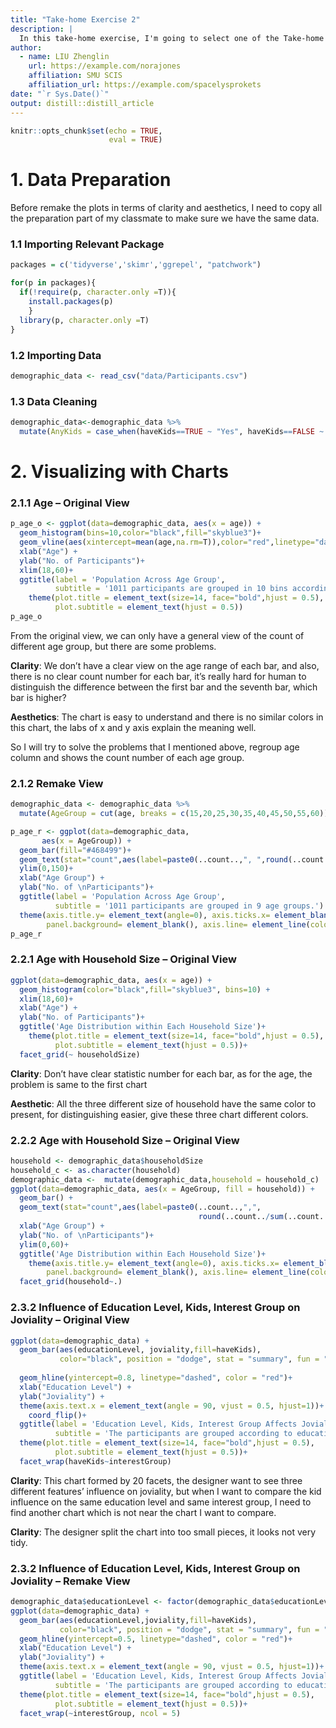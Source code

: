 ```yaml
---
title: "Take-home Exercise 2"
description: |
  In this take-home exercise, I'm going to select one of the Take-home Exercise 1 prepared by my classmate, Lee Xiao Qi, critic the submission in terms of clarity and aesthetics and remake the original design by using the data visualisation principles and best practice you had learned in Lesson 1 and 2.
author:
  - name: LIU Zhenglin
    url: https://example.com/norajones
    affiliation: SMU SCIS
    affiliation_url: https://example.com/spacelysprokets
date: "`r Sys.Date()`"
output: distill::distill_article
---
```


```r
knitr::opts_chunk$set(echo = TRUE,
                      eval = TRUE)
```

# 1. Data Preparation 
Before remake the plots in terms of clarity and aesthetics, I need to copy all the preparation part of my classmate to make sure we have the same data. 

### 1.1 Importing Relevant Package
```r
packages = c('tidyverse','skimr','ggrepel', "patchwork")

for(p in packages){
  if(!require(p, character.only =T)){
    install.packages(p)
    }
  library(p, character.only =T)
}
```

### 1.2 Importing Data
```r
demographic_data <- read_csv("data/Participants.csv")
```

### 1.3 Data Cleaning
```r
demographic_data<-demographic_data %>%
  mutate(AnyKids = case_when(haveKids==TRUE ~ "Yes", haveKids==FALSE ~ "No"))
```

# 2. Visualizing with Charts

### 2.1.1 Age -- Original View

```r
p_age_o <- ggplot(data=demographic_data, aes(x = age)) +
  geom_histogram(bins=10,color="black",fill="skyblue3")+
  geom_vline(aes(xintercept=mean(age,na.rm=T)),color="red",linetype="dashed",size=1)+
  xlab("Age") + 
  ylab("No. of Participants")+
  xlim(18,60)+
  ggtitle(label = 'Population Across Age Group',
          subtitle = '1011 participants are grouped in 10 bins according to their age.')+
    theme(plot.title = element_text(size=14, face="bold",hjust = 0.5),
          plot.subtitle = element_text(hjust = 0.5))
p_age_o
```

From the original view, we can only have a general view of the count of different age group, but there are some problems. 

**Clarity**: We don't have a clear view on the age range of each bar, and also, there is no clear count number for each bar, it's really hard for human to distinguish the difference between the first bar and the seventh bar, which bar is higher?

**Aesthetics**: The chart is easy to understand and there is no similar colors in this chart, the labs of x and y axis explain the meaning well. 

So I will try to solve the problems that I mentioned above, regroup age column and shows the count number of each age group.

### 2.1.2 Remake View
```r
demographic_data <- demographic_data %>%
  mutate(AgeGroup = cut(age, breaks = c(15,20,25,30,35,40,45,50,55,60)))
```

```r
p_age_r <- ggplot(data=demographic_data, 
       aes(x = AgeGroup)) +
  geom_bar(fill="#468499")+
  geom_text(stat="count",aes(label=paste0(..count..,", ",round(..count../sum(..count..)*100,1),"%")),vjust=-1, size = 3, colour = "red")+
  ylim(0,150)+
  xlab("Age Group") + 
  ylab("No. of \nParticipants")+
  ggtitle(label = 'Population Across Age Group',
          subtitle = '1011 participants are grouped in 9 age groups.') +
  theme(axis.title.y= element_text(angle=0), axis.ticks.x= element_blank(),
        panel.background= element_blank(), axis.line= element_line(color= 'grey'))
p_age_r
```

### 2.2.1 Age with Household Size -- Original View
```r
ggplot(data=demographic_data, aes(x = age)) +
  geom_histogram(color="black",fill="skyblue3", bins=10) + 
  xlim(18,60)+
  xlab("Age") + 
  ylab("No. of Participants")+
  ggtitle('Age Distribution within Each Household Size')+
    theme(plot.title = element_text(size=14, face="bold",hjust = 0.5),
          plot.subtitle = element_text(hjust = 0.5))+
  facet_grid(~ householdSize)
```

**Clarity**: Don't have clear statistic number for each bar, as for the age, the problem is same to the first chart

**Aesthetic**: All the three different size of household have the same color to present, for distinguishing easier, give these three chart different colors. 

### 2.2.2 Age with Household Size -- Original View
```r
household <- demographic_data$householdSize
household_c <- as.character(household)
demographic_data <-  mutate(demographic_data,household = household_c)
ggplot(data=demographic_data, aes(x = AgeGroup, fill = household)) +
  geom_bar() + 
  geom_text(stat="count",aes(label=paste0(..count..,",", 
                                          round(..count../sum(..count..)*100,1),"%")),vjust=-1, size = 2)+
  xlab("Age Group") + 
  ylab("No. of \nParticipants")+
  ylim(0,60)+
  ggtitle('Age Distribution within Each Household Size')+
    theme(axis.title.y= element_text(angle=0), axis.ticks.x= element_blank(),
        panel.background= element_blank(), axis.line= element_line(color= 'grey'))+
  facet_grid(household~.)
```


### 2.3.2 Influence of Education Level, Kids, Interest Group on Joviality -- Original View

```r
ggplot(data=demographic_data) + 
  geom_bar(aes(educationLevel, joviality,fill=haveKids), 
           color="black", position = "dodge", stat = "summary", fun = "median")+
  
  geom_hline(yintercept=0.8, linetype="dashed", color = "red")+
  xlab("Education Level") + 
  ylab("Joviality") +
  theme(axis.text.x = element_text(angle = 90, vjust = 0.5, hjust=1))+
    coord_flip()+
  ggtitle(label = 'Education Level, Kids, Interest Group Affects Joviality?',
          subtitle = 'The participants are grouped according to education level, if they have kids and which interest group they joined.')+
  theme(plot.title = element_text(size=14, face="bold",hjust = 0.5),
          plot.subtitle = element_text(hjust = 0.5))+
  facet_wrap(haveKids~interestGroup)
```

**Clarity**: This chart formed by 20 facets, the designer want to see three different features' influence on joviality, but when I want to compare the kid influence on the same education level and same interest group, I need to find another chart which is not near the chart I want to compare.  

**Clarity**: The designer split the chart into too small pieces, it looks not very tidy.

### 2.3.2 Influence of Education Level, Kids, Interest Group on Joviality -- Remake View

```r
demographic_data$educationLevel <- factor(demographic_data$educationLevel, levels = c("Low", "HighSchoolOrCollege", "Bachelors", "Graduate"))
ggplot(data=demographic_data) + 
  geom_bar(aes(educationLevel,joviality,fill=haveKids), 
           color="black", position = "dodge", stat = "summary", fun = "mean")+
  geom_hline(yintercept=0.5, linetype="dashed", color = "red")+
  xlab("Education Level") + 
  ylab("Joviality") +
  theme(axis.text.x = element_text(angle = 90, vjust = 0.5, hjust=1))+
  ggtitle(label = 'Education Level, Kids, Interest Group Affects Joviality?',
          subtitle = 'The participants are grouped according to education level, if they have kids and which interest group they joined.')+
  theme(plot.title = element_text(size=14, face="bold",hjust = 0.5),
          plot.subtitle = element_text(hjust = 0.5))+
  facet_wrap(~interestGroup, ncol = 5)
```


